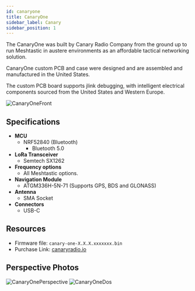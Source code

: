 ```yaml
---
id: canaryone
title: CanaryOne
sidebar_label: Canary
sidebar_position: 1
---
```



The CanaryOne was built by Canary Radio Company from the ground up to run Meshtastic in austere environments as an affordable tactical networking solution.

CanaryOne custom PCB and case were designed and are assembled and manufactured in the United States.

The custom PCB board supports jlink debugging, with intelligent electrical components sourced from the United States and Western Europe. 

![CanaryOneFront](/img/hardware/canary-one/front.webp)

## Specifications

- **MCU**
  - NRF52840 (Bluetooth)
    - Bluetooth 5.0
- **LoRa Transceiver**
  - Semtech SX1262
- **Frequency options**
  - All Meshtastic options.
- **Navigation Module**
  - ATGM336H-5N-71 (Supports GPS, BDS and GLONASS)
- **Antenna**
  - SMA Socket
- **Connectors**
  - USB-C

## Resources

- Firmware file: `canary-one-X.X.X.xxxxxxx.bin`
- Purchase Link: [canaryradio.io](https://canaryradio.io/products/canaryone)

## Perspective Photos

![CanaryOnePerspective](/img/hardware/canary-one/perspective.webp)
![CanaryOneDos](/img/hardware/canary-one/dos.webp)
